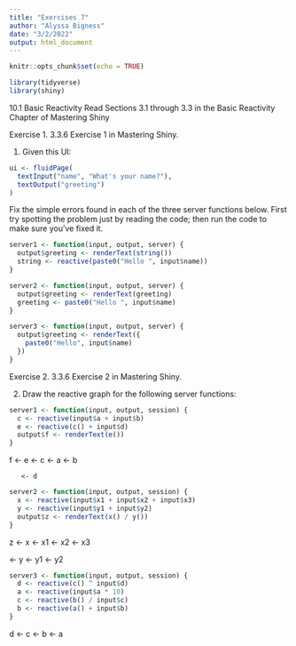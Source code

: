```yaml
---
title: "Exercises 7"
author: "Alyssa Bigness"
date: "3/2/2022"
output: html_document
---
```


```r
knitr::opts_chunk$set(echo = TRUE)
```

```r
library(tidyverse)
library(shiny)
```


10.1 Basic Reactivity
Read Sections 3.1 through 3.3 in the Basic Reactivity Chapter of Mastering Shiny

Exercise 1. 3.3.6 Exercise 1 in Mastering Shiny.

1. Given this UI:
```r
ui <- fluidPage(
  textInput("name", "What's your name?"),
  textOutput("greeting")
)
```

Fix the simple errors found in each of the three server functions below. First try spotting the problem just by reading the code; then run the code to make sure you’ve fixed it.

```r
server1 <- function(input, output, server) {
  output$greeting <- renderText(string())
  string <- reactive(paste0("Hello ", input$name))
}

server2 <- function(input, output, server) {
  output$greeting <- renderText(greeting)
  greeting <- paste0("Hello ", input$name)
}

server3 <- function(input, output, server) {
  output$greeting <- renderText({
    paste0("Hello", input$name)
  })
}
```




Exercise 2. 3.3.6 Exercise 2 in Mastering Shiny.

2. Draw the reactive graph for the following server functions:

```r
server1 <- function(input, output, session) {
  c <- reactive(input$a + input$b)
  e <- reactive(c() + input$d)
  output$f <- renderText(e())
}
```
f <- e <- c <- a
            <- b
            
       <- d

```r
server2 <- function(input, output, session) {
  x <- reactive(input$x1 + input$x2 + input$x3)
  y <- reactive(input$y1 + input$y2)
  output$z <- renderText(x() / y())
}
```
z <- x <- x1
       <- x2
       <- x3
       
  <- y <- y1
       <- y2

```r
server3 <- function(input, output, session) {
  d <- reactive(c() ^ input$d)
  a <- reactive(input$a * 10)
  c <- reactive(b() / input$c) 
  b <- reactive(a() + input$b)
}
```
d <- c <- b <- a